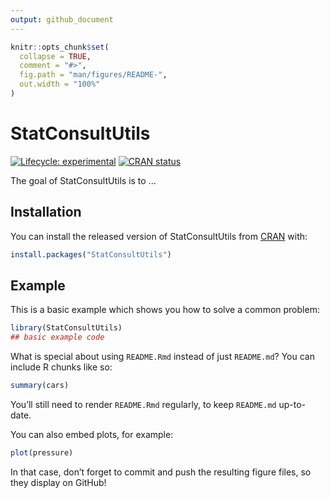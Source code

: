 ```yaml
---
output: github_document
---
```


<!-- README.md is generated from README.Rmd. Please edit that file -->

```r
knitr::opts_chunk$set(
  collapse = TRUE,
  comment = "#>",
  fig.path = "man/figures/README-",
  out.width = "100%"
)
```

# StatConsultUtils

<!-- badges: start -->
[![Lifecycle: experimental](https://img.shields.io/badge/lifecycle-experimental-orange.svg)](https://www.tidyverse.org/lifecycle/#experimental)
[![CRAN status](https://www.r-pkg.org/badges/version/StatConsultUtils)](https://CRAN.R-project.org/package=StatConsultUtils)
<!-- badges: end -->

The goal of StatConsultUtils is to ...

## Installation

You can install the released version of StatConsultUtils from [CRAN](https://CRAN.R-project.org) with:

``` r
install.packages("StatConsultUtils")
```

## Example

This is a basic example which shows you how to solve a common problem:

```r
library(StatConsultUtils)
## basic example code
```

What is special about using `README.Rmd` instead of just `README.md`? You can include R chunks like so:

```r
summary(cars)
```

You'll still need to render `README.Rmd` regularly, to keep `README.md` up-to-date.

You can also embed plots, for example:

```r
plot(pressure)
```

In that case, don't forget to commit and push the resulting figure files, so they display on GitHub!
